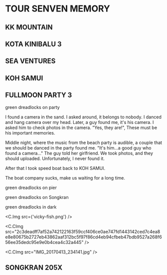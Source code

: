 
# TOUR SENVEN MEMORY

## KK MOUNTAIN

## KOTA KINIBALU 3

## SEA VENTURES

## KOH SAMUI

## FULLMOON PARTY 3

green dreadlocks on party

I found a camera in the sand. I asked around, it belongs to nobody. I danced and hang camera over my head. Later, a guy found me, it's his camera. I asked him to check photos in the camera. "Yes, they are!", These must be his important memories.

Middle night, where the music from the beach party is audible, a couple that we should be danced in the party found me. "It's him...a good guy who found a camera..." The guy told her girlfriend. We took photos, and they should uploaded. Unfortunately, I never found it.

After that I took speed boat back to KOH SAMUI.

The boat company sucks, make us waiting for a long time.

green dreadlocks on pier

green dreadlocks on Songkran

green dreadlocks in dark

<C.Img src={'vicky-fish.png'} />

<C.CImg src="2c3deadff7af52a742122163f59ccf406ce0ae747fd1443142ced7c4ea8e8e80675b2727eb43862aaf312bc5f97f86cd4eb94cfbeb47bdb9527a268f656ee35dedc95e9e0b4cea4c32a445" />

<C.CImg src="IMG_20170413_234141.jpg" />

## SONGKRAN 205X
